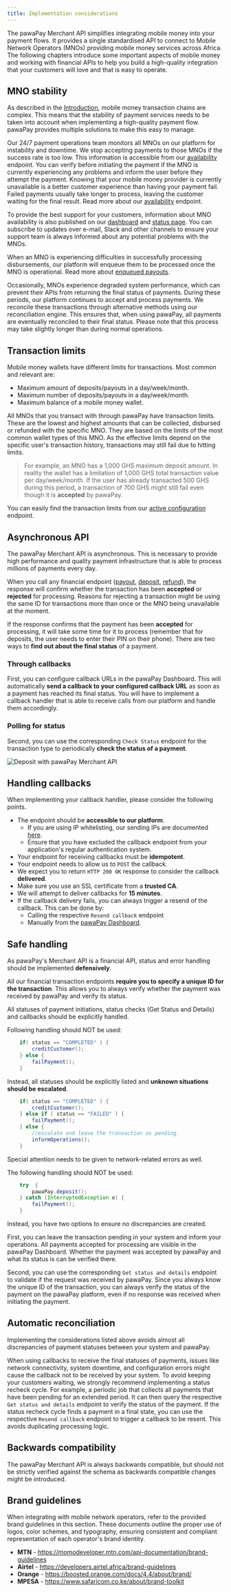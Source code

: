 ```yaml
---
title: Implementation considerations
---
```


The pawaPay Merchant API simplifies integrating mobile money into your payment flows. 
It provides a single standardised API to connect to Mobile Network Operators (MNOs) providing mobile money services across Africa.
The following chapters introduce some important aspects of mobile money and working with financial APIs to help you build a high-quality integration that your customers will love and that is easy to operate.

## MNO stability

As described in the [Introduction](/about_mobile_money#what-does-a-payment-look-like), mobile money transaction chains are complex. 
This means that the stability of payment services needs to be taken into account when implementing a high-quality payment flow. 
pawaPay provides multiple solutions to make this easy to manage.

Our 24/7 payment operations team monitors all MNOs on our platform for instability and downtime. We stop accepting payments to those MNOs if the success rate is too low. 
This information is accessible from our [availability](/v1/api-reference/toolkit/availability) endpoint. 
You can verify before initiating the payment if the MNO is currently experiencing any problems and inform the user before they attempt the payment. 
Knowing that your mobile money provider is currently unavailable is a better customer experience than having your payment fail. 
Failed payments usually take longer to process, leaving the customer waiting for the final result. Read more about our [availability](/v1/api-reference/toolkit/availability) endpoint.

To provide the best support for your customers, information about MNO availability is also published on our [dashboard](http://localhost:3000/dashboard/status) and [status page](https://status.pawapay.cloud).
You can subscribe to updates over e-mail, Slack and other channels to ensure your support team is always informed about any potential problems with the MNOs.

When an MNO is experiencing difficulties in successfully processing disbursements, our platform will enqueue them to be processed once the MNO is operational. 
Read more about [enqueued payouts](/payouts#enqueued-payouts).

Occasionally, MNOs experience degraded system performance, which can prevent their APIs from returning the final status of payments. 
During these periods, our platform continues to accept and process payments. 
We reconcile these transactions through alternative methods using our reconciliation engine. 
This ensures that, when using pawaPay, all payments are eventually reconciled to their final status. 
Please note that this process may take slightly longer than during normal operations.

## Transaction limits

Mobile money wallets have different limits for transactions. Most common and relevant are:
* Maximum amount of deposits/payouts in a day/week/month.
* Maximum number of deposits/payouts in a day/week/month.
* Maximum balance of a mobile money wallet.

All MNOs that you transact with through pawaPay have transaction limits. 
These are the lowest and highest amounts that can be collected, disbursed or refunded with the specific MNO. 
They are based on the limits of the most common wallet types of this MNO. 
As the effective limits depend on the specific user's transaction history, transactions may still fail due to hitting limits. 

> For example, an MNO has a 1,000 GHS maximum deposit amount. 
> In reality the wallet has a limitation of 1,000 GHS total transaction value per day/week/month. 
> If the user has already transacted 500 GHS during this period, a transaction of 700 GHS might still fail even though it is **accepted** by pawaPay.

You can easily find the transaction limits from our [active configuration](/v1/api-reference/toolkit/active-configuration) endpoint.

## Asynchronous API

The pawaPay Merchant API is asynchronous. This is necessary to provide high performance and quality payment infrastructure that is able to process millions of payments every day.

When you call any financial endpoint ([payout](/v1/api-reference/payouts/request-payout), [deposit](/v1/api-reference/deposits/request-deposit), [refund](/v1/api-reference/refunds/request-refund)), the response will confirm whether the transaction has been **accepted** or **rejected** for processing. 
Reasons for rejecting a transaction might be using the same ID for transactions more than once or the MNO being unavailable at the moment.

If the response confirms that the payment has been **accepted** for processing, it will take some time for it to process (remember that for deposits, the user needs to enter their PIN on their phone). 
There are two ways to __find out about the final status__ of a payment.

### Through callbacks
First, you can configure callback URLs in the pawaPay Dashboard. 
This will automatically __send a callback to your configured callback URL__ as soon as a payment has reached its final status. 
You will have to implement a callback handler that is able to receive calls from our platform and handle them accordingly.

### Polling for status
Second, you can use the corresponding `Check Status` endpoint for the transaction type to periodically __check the status of a payment__.

<img class="screenshot" src="/images/deposit_flow.jpg" alt="Deposit with pawaPay Merchant API" />

## Handling callbacks

When implementing your callback handler, please consider the following points.

* The endpoint should be __accessible to our platform__. 
    * If you are using IP whitelisting, our sending IPs are documented [here](/using_the_api#callback-urls).
    * Ensure that you have excluded the callback endpoint from your application's regular authentication system.
* Your endpoint for receiving callbacks must be __idempotent__.
* Your endpoint needs to allow us to `POST` the callback.
* We expect you to return `HTTP 200 OK` response to consider the callback __delivered__.
* Make sure you use an SSL certificate from a __trusted CA__.
* We will attempt to deliver callbacks for __15 minutes__.
* If the callback delivery fails, you can always trigger a resend of the callback. This can be done by:
    * Calling the respective `Resend callback` endpoint 
    * Manually from the [pawaPay Dashboard](/dashboard/transactions/callback_resend).

## Safe handling

As pawaPay's Merchant API is a financial API, status and error handling should be implemented __defensively__.

All our financial transaction endpoints __require you to specify a unique ID for the transaction__. This allows you to always verify whether the payment was received by pawaPay and verify its status.

All statuses of payment initiations, status checks (Get Status and Details) and callbacks should be explicitly handled.

Following handling should NOT be used:
```java
    if( status == "COMPLETED" ) {
        creditCustomer();
    } else {
        failPayment();
    }
```

Instead, all statuses should be explicitly listed and __unknown situations should be escalated__.
```java
    if( status == "COMPLETED" ) {
        creditCustomer();
    } else if ( status == "FAILED" ) {
        failPayment();
    } else {
        //escalate and leave the transaction as pending.
        informOperations();
    }
```
Special attention needs to be given to network-related errors as well.

The following handling should NOT be used:
```java
    try  {
        pawaPay.deposit();
    } catch (InterruptedException e) {
        failPayment();
    }
```

Instead, you have two options to ensure no discrepancies are created.

First, you can leave the transaction pending in your system and inform your operations. 
All payments accepted for processing are visible in the pawaPay Dashboard. 
Whether the payment was accepted by pawaPay and what its status is can be verified there.

Second, you can use the corresponding `Get status and details` endpoint to validate if the request was received by pawaPay.
Since you always know the unique ID of the transaction, you can always verify the status of the payment on the pawaPay platform, even if no response was received when initiating the payment.

## Automatic reconciliation

Implementing the considerations listed above avoids almost all discrepancies of payment statuses between your system and pawaPay.

When using callbacks to receive the final statuses of payments, issues like network connectivity, system downtime, and configuration errors might cause the callback not to be received by your system.
To avoid keeping your customers waiting, we strongly recommend implementing a status recheck cycle.
For example, a periodic job that collects all payments that have been pending for an extended period. It can then query the respective `Get status and details` endpoint to verify the status of the payment. 
If the status recheck cycle finds a payment in a final state, you can use the respective `Resend callback` endpoint to trigger a callback to be resent. This avoids duplicating processing logic.

## Backwards compatibility

The pawaPay Merchant API is always backwards compatible, but should not be strictly verified against the schema as backwards compatible changes might be introduced.

## Brand guidelines

When integrating with mobile network operators, refer to the provided brand guidelines in this section. 
These documents outline the proper use of logos, color schemes, and typography, ensuring consistent and compliant representation of each operator's brand identity.

* __MTN__ - https://momodeveloper.mtn.com/api-documentation/brand-guidelines
* __Airtel__ - https://developers.airtel.africa/brand-guidelines
* __Orange__ - https://boosted.orange.com/docs/4.4/about/brand/
* __MPESA__ - https://www.safaricom.co.ke/about/brand-toolkit
